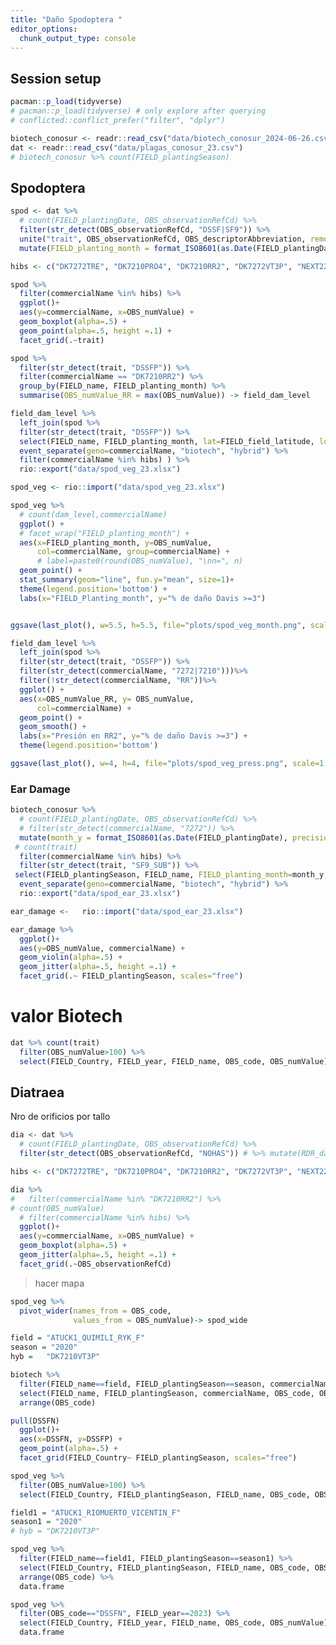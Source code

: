 ```yaml
---
title: "Daño Spodoptera "
editor_options: 
  chunk_output_type: console
---
```


## Session setup

```r
pacman::p_load(tidyverse)
# pacman::p_load(tidyverse) # only explore after querying 
# conflicted::conflict_prefer("filter", "dplyr")
```

```r
biotech_conosur <- readr::read_csv("data/biotech_conosur_2024-06-26.csv")
dat <- readr::read_csv("data/plagas_conosur_23.csv")
# biotech_conosur %>% count(FIELD_plantingSeason)
```

## Spodoptera

```r
spod <- dat %>% 
  # count(FIELD_plantingDate, OBS_observationRefCd) %>% 
  filter(str_detect(OBS_observationRefCd, "DSSF|SF9")) %>% 
  unite("trait", OBS_observationRefCd, OBS_descriptorAbbreviation, remove = F) %>% 
  mutate(FIELD_planting_month = format_ISO8601(as.Date(FIELD_plantingDate), precision = "ym")) 
```

```r
hibs <- c("DK7272TRE", "DK7210PRO4", "DK7210RR2", "DK7272VT3P", "NEXT226PWUE", "NK842VIPTERA3")

spod %>% 
  filter(commercialName %in% hibs) %>% 
  ggplot()+
  aes(y=commercialName, x=OBS_numValue) +
  geom_boxplot(alpha=.5) +
  geom_point(alpha=.5, height =.1) + 
  facet_grid(.~trait) 
```

```r
spod %>%
  filter(str_detect(trait, "DSSFP")) %>% 
  filter(commercialName == "DK7210RR2") %>% 
  group_by(FIELD_name, FIELD_planting_month) %>% 
  summarise(OBS_numValue_RR = max(OBS_numValue)) -> field_dam_level 
```

```r
field_dam_level %>% 
  left_join(spod %>%
  filter(str_detect(trait, "DSSFP")) %>%
  select(FIELD_name, FIELD_planting_month, lat=FIELD_field_latitude, lon=FIELD_field_longitude, commercialName, OBS_numValue) %>% 
  event_separate(geno=commercialName, "biotech", "hybrid") %>% 
  filter(commercialName %in% hibs) ) %>% 
  rio::export("data/spod_veg_23.xlsx")
```

```r
spod_veg <- rio::import("data/spod_veg_23.xlsx")
```

```r
spod_veg %>% 
  # count(dam_level,commercialName)
  ggplot() + 
  # facet_wrap("FIELD_planting_month") + 
  aes(x=FIELD_planting_month, y=OBS_numValue,
      col=commercialName, group=commercialName) + 
      # label=paste0(round(OBS_numValue), "\nn=", n)
  geom_point() + 
  stat_summary(geom="line", fun.y="mean", size=1)+
  theme(legend.position='bottom') + 
  labs(x="FIELD_Planting_month", y="% de daño Davis >=3") 


ggsave(last_plot(), w=5.5, h=5.5, file="plots/spod_veg_month.png", scale=1.3)
```


```r
field_dam_level %>% 
  left_join(spod %>% 
  filter(str_detect(trait, "DSSFP")) %>% 
  filter(str_detect(commercialName, "7272|7210")))%>% 
  filter(!str_detect(commercialName, "RR"))%>% 
  ggplot() + 
  aes(x=OBS_numValue_RR, y= OBS_numValue,
      col=commercialName) + 
  geom_point() + 
  geom_smooth() + 
  labs(x="Presión en RR2", y="% de daño Davis >=3") + 
  theme(legend.position='bottom')

ggsave(last_plot(), w=4, h=4, file="plots/spod_veg_press.png", scale=1.3)
```


### Ear Damage

```r
biotech_conosur %>% 
  # count(FIELD_plantingDate, OBS_observationRefCd) %>% 
  # filter(str_detect(commercialName, "7272")) %>% 
  mutate(month_y = format_ISO8601(as.Date(FIELD_plantingDate), precision = "ym")) %>%
 # count(trait)
  filter(commercialName %in% hibs) %>% 
  filter(str_detect(trait, "SF9_SUB")) %>% 
 select(FIELD_plantingSeason, FIELD_name, FIELD_planting_month=month_y, lat=FIELD_field_latitude, lon=FIELD_field_longitude, commercialName, OBS_numValue) %>% 
  event_separate(geno=commercialName, "biotech", "hybrid") %>% 
  rio::export("data/spod_ear_23.xlsx")
```

```r
ear_damage <-   rio::import("data/spod_ear_23.xlsx")

ear_damage %>% 
  ggplot()+
  aes(y=OBS_numValue, commercialName) +
  geom_violin(alpha=.5) + 
  geom_jitter(alpha=.5, height =.1) + 
  facet_grid(.~ FIELD_plantingSeason, scales="free")
```

# valor Biotech
```r
dat %>% count(trait)
  filter(OBS_numValue>100) %>% 
  select(FIELD_Country, FIELD_year, FIELD_name, OBS_code, OBS_numValue)
```


## Diatraea

Nro de orificios por tallo

```r
dia <- dat %>% 
  # count(FIELD_plantingDate, OBS_observationRefCd) %>% 
  filter(str_detect(OBS_observationRefCd, "NOHAS")) # %>% mutate(RDR_damage_class=NA, EAR_damage_class=NA)
```

```r
hibs <- c("DK7272TRE", "DK7210PRO4", "DK7210RR2", "DK7272VT3P", "NEXT226PWUE", "NK842VIPTERA3")

dia %>% 
#   filter(commercialName %in% "DK7210RR2") %>% 
# count(OBS_numValue)
  # filter(commercialName %in% hibs) %>% 
  ggplot()+
  aes(y=commercialName, x=OBS_numValue) +
  geom_boxplot(alpha=.5) +
  geom_jitter(alpha=.5, height =.1) + 
  facet_grid(.~OBS_observationRefCd)
```
 > hacer mapa


















```r
spod_veg %>% 
  pivot_wider(names_from = OBS_code, 
              values_from = OBS_numValue)-> spod_wide
```


```r
field = "ATUCK1_QUIMILI_RYK_F"	
season = "2020"	
hyb =	"DK7210VT3P"

biotech %>% 
  filter(FIELD_name==field, FIELD_plantingSeason==season, commercialName==hyb) %>% 
  select(FIELD_name, FIELD_plantingSeason, commercialName, OBS_code, OBS_numValue) %>% 
  arrange(OBS_code)
```

```r
pull(DSSFN)
  ggplot()+
  aes(x=DSSFN, y=DSSFP) +
  geom_point(alpha=.5) + 
  facet_grid(FIELD_Country~ FIELD_plantingSeason, scales="free")
```

```r
spod_veg %>% 
  filter(OBS_numValue>100) %>% 
  select(FIELD_Country, FIELD_plantingSeason, FIELD_name, OBS_code, OBS_numValue)

field1 = "ATUCK1_RIOMUERTO_VICENTIN_F"	
season1 = "2020"	
# hyb =	"DK7210VT3P"

spod_veg %>% 
  filter(FIELD_name==field1, FIELD_plantingSeason==season1) %>% 
  select(FIELD_Country, FIELD_plantingSeason, FIELD_name, OBS_code, OBS_numValue) %>% 
  arrange(OBS_code) %>% 
  data.frame
```

```r
spod_veg %>% 
  filter(OBS_code=="DSSFN", FIELD_year==2023) %>% 
  select(FIELD_Country, FIELD_year, FIELD_name, OBS_code, OBS_numValue) %>% 
  data.frame

```

